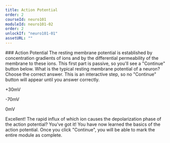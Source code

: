 ```yaml
---
title: Action Potential
order: 2
courseId: neuro101
moduleId: neuro101-02
order: 2
unlockIf: "neuro101-01"
assetURL: ""
---
```


<ModuleStep>
  ### Action Potential
  The resting membrane potential is established by concentration gradients of ions and by the differential permeability of the membrane to these ions. This first part is passive, so you'll see a "Continue" button below.
</ModuleStep>

<ModuleStep>
  What is the typical resting membrane potential of a neuron? Choose the correct answer. This is an interactive step, so no "Continue" button will appear until you answer correctly.
  
  <MultipleChoice correctAnswer={2}>
    <p>+30mV</p>
    <p>-70mV</p>
    <p>0mV</p>
  </MultipleChoice>
</ModuleStep>

<ModuleStep>
  Excellent! The rapid influx of which ion causes the depolarization phase of the action potential?
  
  <FillInTheBlank correctAnswer="sodium" />
</ModuleStep>

<ModuleStep>
  You've got it! You have now learned the basics of the action potential. Once you click "Continue", you will be able to mark the entire module as complete.
</ModuleStep>